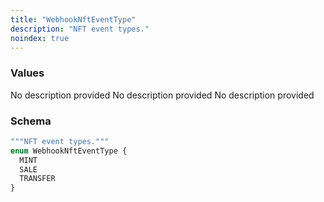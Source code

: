 ```yaml
---
title: "WebhookNftEventType"
description: "NFT event types."
noindex: true
---
```


### Values

<ResponseField name="MINT" type="enum">
  No description provided
</ResponseField>

<ResponseField name="SALE" type="enum">
  No description provided
</ResponseField>

<ResponseField name="TRANSFER" type="enum">
  No description provided
</ResponseField>

### Schema


```graphql 
"""NFT event types."""
enum WebhookNftEventType {
  MINT
  SALE
  TRANSFER
}
```
